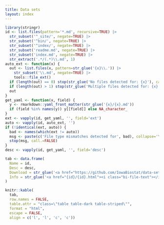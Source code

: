 ```yaml
---
title: Data sets
layout: index
---
```


```r
library(stringr)
id <- list.files(pattern='*.md', recursive=TRUE) |>
  str_subset('^_site/', negate=TRUE) |>
  str_subset('^bin/', negate=TRUE) |>
  str_subset('^index/', negate=TRUE) |>
  str_subset('readme.md', negate=TRUE) |>
  str_subset('index.md', negate=TRUE) |>
  str_extract('.*/(.*)\\.md', 1)
auto_ext <- function(x) {
  out <- list.files(x, pattern=str_glue('{x}\\.')) |>
    str_subset('\\.md', negate=TRUE) |>
    tools::file_ext()
  if (length(out) == 0) stop(str_glue('No files detected for: {x}'), call.=FALSE )
  if (length(out) > 1) stop(str_glue('Multiple files detected for: {x}'), call.=FALSE)
  out
}
get_yaml <- function(x, field) {
  y <- rmarkdown::yaml_front_matter(str_glue('{x}/{x}.md'))
  if (field %in% names(y)) y[[field]] else NA_character_
}
ext <- vapply(id, get_yaml, '', field='ext')
auto <- vapply(id, auto_ext, '')
if (!identical(ext, auto)) {
  bad <- names(which(ext != auto))
  msg <- paste(c('File type mismatches detected for', bad), collapse='\n  ')
  stop(msg, call.=FALSE)
}
desc <- vapply(id, get_yaml, '', field='desc')

tab <- data.frame(
  Name = id,
  Desc = desc,
  Download = str_glue('<a href="https://github.com/IowaBiostat/data-sets/raw/main/{id}/{id}.{ext}?download="><i class="bi-cloud-download"></i></a>'),
  Info = str_glue('<a href="{id}/{id}.html"><i class="bi-file-text"></i></a>')
)

knitr::kable(
  tab,
  row.names = FALSE,
  table.attr = "class=\"table table-dark table-striped\"",
  format = "html",
  escape = FALSE,
  align = c('l', 'l', 'c', 'c'))
```
